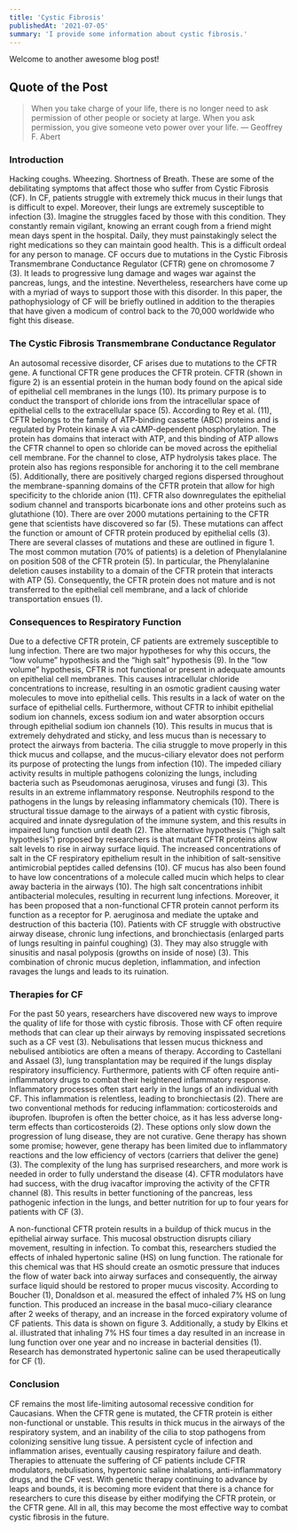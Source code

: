 ```yaml
---
title: 'Cystic Fibrosis'
publishedAt: '2021-07-05'
summary: 'I provide some information about cystic fibrosis.'
---
```


Welcome to another awesome blog post!

## Quote of the Post

> When you take charge of your life, there is no longer need to ask permission of other people or society at large. When you ask permission, you give someone veto power over your life. —  Geoffrey F. Abert

### Introduction

Hacking coughs. Wheezing. Shortness of Breath. These are some of the debilitating symptoms that affect those who suffer from Cystic Fibrosis (CF). In CF, patients struggle with extremely thick mucus in their lungs that is difficult to expel. Moreover, their lungs are extremely susceptible to infection (3). Imagine the struggles faced by those with this condition. They constantly remain vigilant, knowing an errant cough from a friend might mean days spent in the hospital. Daily, they must painstakingly select the right medications so they can maintain good health. This is a difficult ordeal for any person to manage. CF occurs due to mutations in the Cystic Fibrosis Transmembrane Conductance Regulator (CFTR) gene on chromosome 7 (3).  It leads to progressive lung damage and wages war against the pancreas, lungs, and the intestine. Nevertheless, researchers have come up with a myriad of ways to support those with this disorder. In this paper, the pathophysiology of CF will be briefly outlined in addition to the therapies that have given a modicum of control back to the 70,000 worldwide who fight this disease.

### The Cystic Fibrosis Transmembrane Conductance Regulator

An autosomal recessive disorder, CF arises due to mutations to the CFTR gene. A functional CFTR gene produces the CFTR protein. CFTR (shown in figure 2) is an essential protein in the human body found on the apical side of epithelial cell membranes in the lungs (10). Its primary purpose is to conduct the transport of chloride ions from the intracellular space of epithelial cells to the extracellular space (5). According to Rey et al. (11), CFTR belongs to the family of ATP-binding cassette (ABC) proteins and is regulated by Protein kinase A via cAMP-dependent phosphorylation. The protein has domains that interact with ATP, and this binding of ATP allows the CFTR channel to open so chloride can be moved across the epithelial cell membrane. For the channel to close, ATP hydrolysis takes place. The protein also has regions responsible for anchoring it to the cell membrane (5). Additionally, there are positively charged regions dispersed throughout the membrane-spanning domains of the CFTR protein that allow for high specificity to the chloride anion (11). CFTR also downregulates the epithelial sodium channel and transports bicarbonate ions and other proteins such as glutathione (10). 
There are over 2000 mutations pertaining to the CFTR gene that scientists have discovered so far (5). These mutations can affect the function or amount of CFTR protein produced by epithelial cells (3). There are several classes of mutations and these are outlined in figure 1. The most common mutation (70% of patients) is a deletion of Phenylalanine on position 508 of the CFTR protein (5). In particular, the Phenylalanine deletion causes instability to a domain of the CFTR protein that interacts with ATP (5). Consequently, the CFTR protein does not mature and is not transferred to the epithelial cell membrane, and a lack of chloride transportation ensues (1).

### Consequences to Respiratory Function

Due to a defective CFTR protein, CF patients are extremely susceptible to lung infection. There are two major hypotheses for why this occurs, the “low volume” hypothesis and the “high salt” hypothesis (9). In the “low volume” hypothesis, CFTR is not functional or present in adequate amounts on epithelial cell membranes. This causes intracellular chloride concentrations to increase, resulting in an osmotic gradient causing water molecules to move into epithelial cells. This results in a lack of water on the surface of epithelial cells. Furthermore, without CFTR to inhibit epithelial sodium ion channels, excess sodium ion and water absorption occurs through epithelial sodium ion channels (10). This results in mucus that is extremely dehydrated and sticky, and less mucus than is necessary to protect the airways from bacteria. The cilia struggle to move properly in this thick mucus and collapse, and the mucus-ciliary elevator does not perform its purpose of protecting the lungs from infection (10). The impeded ciliary activity results in multiple pathogens colonizing the lungs, including bacteria such as Pseudomonas aeruginosa, viruses and fungi (3). This results in an extreme inflammatory response. Neutrophils respond to the pathogens in the lungs by releasing inflammatory chemicals (10). There is structural tissue damage to the airways of a patient with cystic fibrosis, acquired and innate dysregulation of the immune system, and this results in impaired lung function until death (2). 
The alternative hypothesis (“high salt hypothesis”) proposed by researchers is that mutant CFTR proteins allow salt levels to rise in airway surface liquid. The increased concentrations of salt in the CF respiratory epithelium result in the inhibition of salt-sensitive antimicrobial peptides called defensins (10). CF mucus has also been found to have low concentrations of a molecule called mucin which helps to clear away bacteria in the airways (10). The high salt concentrations inhibit antibacterial molecules, resulting in recurrent lung infections. Moreover, it has been proposed that a non-functional CFTR protein cannot perform its function as a receptor for P. aeruginosa and mediate the uptake and destruction of this bacteria (10). Patients with CF struggle with obstructive airway disease, chronic lung infections, and bronchiectasis (enlarged parts of lungs resulting in painful coughing) (3). They may also struggle with sinusitis and nasal polyposis (growths on inside of nose) (3). This combination of chronic mucus depletion, inflammation, and infection ravages the lungs and leads to its ruination.

### Therapies for CF

For the past 50 years, researchers have discovered new ways to improve the quality of life for those with cystic fibrosis. Those with CF often require methods that can clear up their airways by removing inspissated secretions such as a CF vest (3). Nebulisations that lessen mucus thickness and nebulised antibiotics are often a means of therapy. According to Castellani and Assael (3), lung transplantation may be required if the lungs display respiratory insufficiency. Furthermore, patients with CF often require anti-inflammatory drugs to combat their heightened inflammatory response. Inflammatory processes often start early in the lungs of an individual with CF. This inflammation is relentless, leading to bronchiectasis (2). There are two conventional methods for reducing inflammation: corticosteroids and ibuprofen. Ibuprofen is often the better choice, as it has less adverse long-term effects than corticosteroids (2). These options only slow down the progression of lung disease, they are not curative. Gene therapy has shown some promise; however, gene therapy has been limited due to inflammatory reactions and the low efficiency of vectors (carriers that deliver the gene) (3). The complexity of the lung has surprised researchers, and more work is needed in order to fully understand the disease (4). CFTR modulators have had success, with the drug ivacaftor improving the activity of the CFTR channel (8). This results in better functioning of the pancreas, less pathogenic infection in the lungs, and better nutrition for up to four years for patients with CF (3). 

A non-functional CFTR protein results in a buildup of thick mucus in the epithelial airway surface. This mucosal obstruction disrupts ciliary movement, resulting in infection. To combat this, researchers studied the effects of inhaled hypertonic saline (HS) on lung function. The rationale for this chemical was that HS should create an osmotic pressure that induces the flow of water back into airway surfaces and consequently, the airway surface liquid should be restored to proper mucus viscosity. According to Boucher (1), Donaldson et al. measured the effect of inhaled 7% HS on lung function. This produced an increase in the basal muco-ciliary clearance after 2 weeks of therapy, and an increase in the forced expiratory volume of CF patients. This data is shown on figure 3. Additionally, a study by Elkins et al. illustrated that inhaling 7% HS four times a day resulted in an increase in lung function over one year and no increase in bacterial densities (1). Research has demonstrated hypertonic saline can be used therapeutically for CF (1).

### Conclusion

CF remains the most life-limiting autosomal recessive condition for Caucasians. When the CFTR gene is mutated, the CFTR protein is either non-functional or unstable. This results in thick mucus in the airways of the respiratory system, and an inability of the cilia to stop pathogens from colonizing sensitive lung tissue. A persistent cycle of infection and inflammation arises, eventually causing respiratory failure and death. Therapies to attenuate the suffering of CF patients include CFTR modulators, nebulisations, hypertonic saline inhalations, anti-inflammatory drugs, and the CF vest. With genetic therapy continuing to advance by leaps and bounds, it is becoming more evident that there is a chance for researchers to cure this disease by either modifying the CFTR protein, or the CFTR gene. All in all, this may become the most effective way to combat cystic fibrosis in the future.

